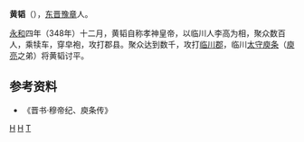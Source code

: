'''黄韬'''（{{bd|？||348年||catIdx=H}}），[[东晋|东晋]][[豫章|豫章]]人。

[[永和_(東晉)|永和]]四年（348年）十二月，黄韬自称孝神皇帝，以临川人李高为相，聚众数百人，乘犊车，穿皁袍，攻打郡县。聚众达到数千，攻打[[临川郡|临川郡]]，临川[[太守|太守]][[庾条|庾条]]（[[庾亮|庾亮]]之弟）将黄韬讨平。

==参考资料==
*《晋书·穆帝纪、庾条传》
{{五胡十六国}}

[[Category:晋朝人|H]]
[[Category:江西人|H]]
[[Category:黄姓|T]]